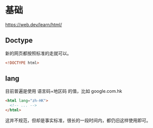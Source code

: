 # 基础

<https://web.dev/learn/html/>

## Doctype

新的网页都按照标准的走就可以。

```html
<!DOCTYPE html>
```

## lang

目前普遍是使用 语言码+地区码 的值，比如 google.com.hk

```html
<html lang="zh-HK">
  <!-- ... -->
</html>
```

这并不规范，但却是事实标准，很长的一段时间内，都仍旧这样使用即可。
